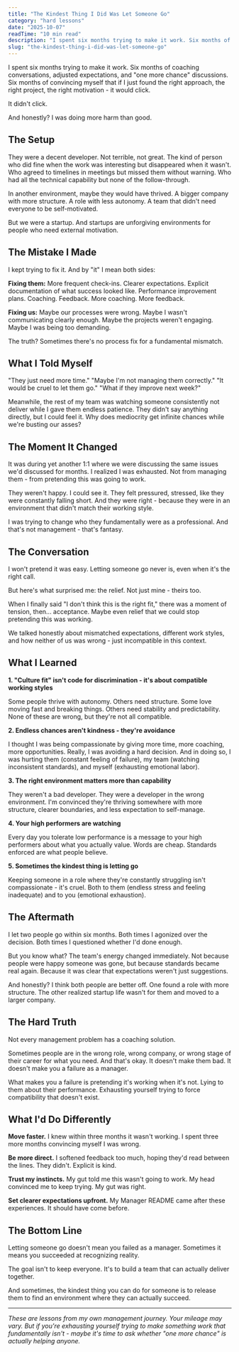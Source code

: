 ```yaml
---
title: "The Kindest Thing I Did Was Let Someone Go"
category: "hard lessons"
date: "2025-10-07"
readTime: "10 min read"
description: "I spent six months trying to make it work. Six months of coaching conversations, adjusted expectations, and \"one more chance\" discussions. Six months of convincing myself that if I just found the right approach, the right project, the right motivation - it would click."
slug: "the-kindest-thing-i-did-was-let-someone-go"
---
```

I spent six months trying to make it work. Six months of coaching conversations, adjusted expectations, and "one more chance" discussions. Six months of convincing myself that if I just found the right approach, the right project, the right motivation - it would click.

It didn't click.

And honestly? I was doing more harm than good.

## The Setup

They were a decent developer. Not terrible, not great. The kind of person who did fine when the work was interesting but disappeared when it wasn't. Who agreed to timelines in meetings but missed them without warning. Who had all the technical capability but none of the follow-through.

In another environment, maybe they would have thrived. A bigger company with more structure. A role with less autonomy. A team that didn't need everyone to be self-motivated.

But we were a startup. And startups are unforgiving environments for people who need external motivation.

## The Mistake I Made

I kept trying to fix it. And by "it" I mean both sides:

**Fixing them:** More frequent check-ins. Clearer expectations. Explicit documentation of what success looked like. Performance improvement plans. Coaching. Feedback. More coaching. More feedback.

**Fixing us:** Maybe our processes were wrong. Maybe I wasn't communicating clearly enough. Maybe the projects weren't engaging. Maybe I was being too demanding.

The truth? Sometimes there's no process fix for a fundamental mismatch.

## What I Told Myself

"They just need more time."
"Maybe I'm not managing them correctly."
"It would be cruel to let them go."
"What if they improve next week?"

Meanwhile, the rest of my team was watching someone consistently not deliver while I gave them endless patience. They didn't say anything directly, but I could feel it. Why does mediocrity get infinite chances while we're busting our asses?

## The Moment It Changed

It was during yet another 1:1 where we were discussing the same issues we'd discussed for months. I realized I was exhausted. Not from managing them - from pretending this was going to work.

They weren't happy. I could see it. They felt pressured, stressed, like they were constantly falling short. And they were right - because they were in an environment that didn't match their working style.

I was trying to change who they fundamentally were as a professional. And that's not management - that's fantasy.

## The Conversation

I won't pretend it was easy. Letting someone go never is, even when it's the right call.

But here's what surprised me: the relief. Not just mine - theirs too.

When I finally said "I don't think this is the right fit," there was a moment of tension, then... acceptance. Maybe even relief that we could stop pretending this was working.

We talked honestly about mismatched expectations, different work styles, and how neither of us was wrong - just incompatible in this context.

## What I Learned

**1. "Culture fit" isn't code for discrimination - it's about compatible working styles**

Some people thrive with autonomy. Others need structure. Some love moving fast and breaking things. Others need stability and predictability. None of these are wrong, but they're not all compatible.

**2. Endless chances aren't kindness - they're avoidance**

I thought I was being compassionate by giving more time, more coaching, more opportunities. Really, I was avoiding a hard decision. And in doing so, I was hurting them (constant feeling of failure), my team (watching inconsistent standards), and myself (exhausting emotional labor).

**3. The right environment matters more than capability**

They weren't a bad developer. They were a developer in the wrong environment. I'm convinced they're thriving somewhere with more structure, clearer boundaries, and less expectation to self-manage.

**4. Your high performers are watching**

Every day you tolerate low performance is a message to your high performers about what you actually value. Words are cheap. Standards enforced are what people believe.

**5. Sometimes the kindest thing is letting go**

Keeping someone in a role where they're constantly struggling isn't compassionate - it's cruel. Both to them (endless stress and feeling inadequate) and to you (emotional exhaustion).

## The Aftermath

I let two people go within six months. Both times I agonized over the decision. Both times I questioned whether I'd done enough.

But you know what? The team's energy changed immediately. Not because people were happy someone was gone, but because standards became real again. Because it was clear that expectations weren't just suggestions.

And honestly? I think both people are better off. One found a role with more structure. The other realized startup life wasn't for them and moved to a larger company.

## The Hard Truth

Not every management problem has a coaching solution.

Sometimes people are in the wrong role, wrong company, or wrong stage of their career for what you need. And that's okay. It doesn't make them bad. It doesn't make you a failure as a manager.

What makes you a failure is pretending it's working when it's not. Lying to them about their performance. Exhausting yourself trying to force compatibility that doesn't exist.

## What I'd Do Differently

**Move faster.** I knew within three months it wasn't working. I spent three more months convincing myself I was wrong.

**Be more direct.** I softened feedback too much, hoping they'd read between the lines. They didn't. Explicit is kind.

**Trust my instincts.** My gut told me this wasn't going to work. My head convinced me to keep trying. My gut was right.

**Set clearer expectations upfront.** My Manager README came after these experiences. It should have come before.

## The Bottom Line

Letting someone go doesn't mean you failed as a manager. Sometimes it means you succeeded at recognizing reality.

The goal isn't to keep everyone. It's to build a team that can actually deliver together.

And sometimes, the kindest thing you can do for someone is to release them to find an environment where they can actually succeed.

---

*These are lessons from my own management journey. Your mileage may vary. But if you're exhausting yourself trying to make something work that fundamentally isn't - maybe it's time to ask whether "one more chance" is actually helping anyone.*
